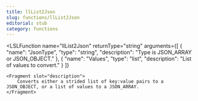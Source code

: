 ```yaml
---
title: llList2Json
slug: functions/llList2Json
editorial: stub
category: functions
---
```


<LSLFunction
	name="llList2Json"
	returnType="string"
	arguments={[
	{
		"name": "JsonType",
		"type": "string",
		"description": "Type is JSON_ARRAY or JSON_OBJECT."
	},
	{
		"name": "Values",
		"type": "list",
		"description": "List of values to convert."
	}
]}
>
	<Fragment slot="description">
		Converts either a strided list of key:value pairs to a JSON_OBJECT, or a list of values to a JSON_ARRAY.
	</Fragment>
</LSLFunction>
